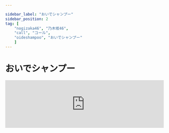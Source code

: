 ```yaml
---

sidebar_label: "おいでシャンプー"
sidebar_position: 2
tag: [
    "nogizaka46", "乃木坂46",
    "call", "コール",
    "oideshampoo", "おいでシャンプー"
    ]
---
```


# おいでシャンプー

<iframe src="https://open.spotify.com/embed/track/6mRTYXkcl9kHL01Wr7zDEB?si=87c3656b696a4716" width="100%" height="152" frameBorder="0" allowfullscreen="" allow="autoplay; clipboard-write; encrypted-media; fullscreen; picture-in-picture" loading="lazy" />

<CallHighlight>ハイ！ハイ！…</CallHighlight>

---

おいでシャンプー

その長い髪

君の香りに

ときめくよ

おいでシャンプー

夏の陽射しと

風に運ばれ

届くまで待ってる

---

<CallHighlight>オー⤴  オー⤵</CallHighlight>

<CallHighlight>オー⤴ オー⤵</CallHighlight>

---

白い半袖のシャツがきらり

水のないプール

君はデッキブラシで

掃除してた  <CallHighlight>超絶可愛い！〇〇！</CallHighlight>

---

僕はホースの先を細めて

霧のその中に

虹を見せるよなんて

ふざけてた  <CallHighlight>超絶可愛い！〇〇！</CallHighlight>

---

<CallHighlight>オー、ハイ！×4</CallHighlight>誰より君のこと一番近くに

感じたいんだ

いつも・・・

---

おいでシャンプー

振り向いた時

スローモーションで

揺れる髪

おいでシャンプー

君の予告が

甘く切なく

届いたよ僕に

---

<CallHighlight>オー⤴ オー⤵</CallHighlight>

<CallHighlight>オー⤴ オー⤵</CallHighlight>

---
君は額の汗を拭って
こっちを見ながら
まだまだ終わらないねって
微笑んだ  <CallHighlight>超絶可愛い！〇〇！</CallHighlight>

---

<CallHighlight>オー、ハイ！×4</CallHighlight>こんなの初めてさ気になってしまうよ

恋なのかなあ

かもね・・・

---

おいでシャンプー

瞳閉じると

僕の前には

君がいる

おいでシャンプー

心のページ

記憶している

ときめきは・・・不思議

---

<CallHighlight>ダメダメダメ！</CallHighlight>

<CallHighlight>ナカダカナシカ！ナカダカナシカ！オレのナーカーダーカナシカ！ナカダカナシカ！ナカダカナシカ！</CallHighlight>

---

おいでシャンプー

振り向いた時

スローモーションで

揺れる髪

おいでシャンプー

君の予告が

甘く切なく

届いたよ僕に

---

これが恋なら夢で会いたい

(おいでシャンプー)  おいでシャンプー！

これが恋なら夢が覚めても・・・
